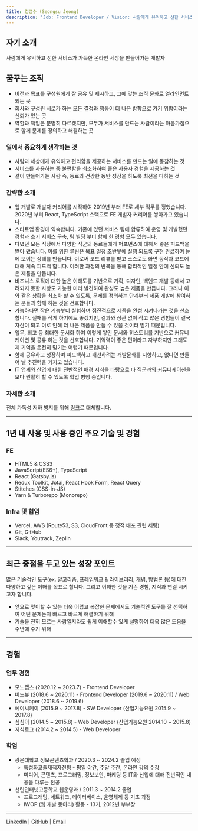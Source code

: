 ```yaml
---
title: 정성수 (Seongsu Jeong)
description: 'Job: Frontend Developer / Vision: 사람에게 유익하고 선한 서비스가 가득한 온라인 세상'
---
```


## 자기 소개

사람에게 유익하고 선한 서비스가 가득한 온라인 세상을 만들어가는 개발자

## 꿈꾸는 조직

- 비전과 목표를 구성원에게 잘 공유 및 제시하고, 그에 맞는 조직 문화로 얼라인먼트 되는 곳
- 회사와 구성원 서로가 하는 모든 결정과 행동이 더 나은 방향으로 가기 위함이라는 신뢰가 있는 곳
- 역할과 책임은 분명히 다르겠지만, 모두가 서비스를 만드는 사람이라는 마음가짐으로 함께 문제를 정의하고 해결하는 곳

### 일에서 중요하게 생각하는 것

- 사람과 세상에게 유익하고 편리함을 제공하는 서비스를 만드는 일에 동참하는 것
- 서비스를 사용하는 중 불편함을 최소화하여 좋은 사용자 경험을 제공하는 것
- 같이 만들어가는 사람 즉, 동료와 건강한 동반 성장을 하도록 최선을 다하는 것

### 간략한 소개

- 웹 개발로 개발자 커리어를 시작하여 2019년 부터 FE로 세부 직무를 정했습니다. 2020년 부터 React, TypeScript 스택으로 FE 개발자 커리어를 쌓아가고 있습니다.
- 스타트업 환경에 익숙합니다. 기존에 있던 서비스 팀에 합류하여 운영 및 개발했던 경험과 초기 서비스 구축, 팀 빌딩 부터 함께 한 경험 모두 있습니다.
- 다녔던 모든 직장에서 다양한 직군의 동료들에게 퍼포먼스에 대해서 좋은 피드백을 받아 왔습니다. 이를 위한 루틴은 목표 일정 초반부에 실행 되도록 구현 완료하여 눈에 보이는 상태를 만듭니다. 이로써 코드 리뷰를 받고 스스로도 화면 동작과 코드에 대해 계속 피드백 합니다. 이러한 과정의 반복을 통해 합리적인 일정 안에 신뢰도 높은 제품을 만듭니다.
- 비즈니스 로직에 대한 높은 이해도를 기반으로 기획, 디자인, 백엔드 개발 등에서 고려되지 못한 사항도 가능한 미리 발견하여 완성도 높은 제품을 만듭니다. 그러나 이와 같은 상황을 최소화 할 수 있도록, 문제를 정의하는 단계부터 제품 개발에 참여하는 분들과 함께 하는 것을 선호합니다.
- 가능하다면 작은 기능부터 실험하며 점진적으로 제품을 완성 시켜나가는 것을 선호합니다. 실패를 작게 하기에도 좋겠지만, 결과와 상관 없이 작고 많은 경험들이 결국 자산이 되고 이로 인해 더 나은 제품을 만들 수 있을 것이라 믿기 때문입니다.
- 업무, 회고 등 최대한 문서화 하여 이렇게 쌓인 문서와 히스토리를 기반으로 커뮤니케이션 및 공유 하는 것을 선호합니다. 기억력이 좋은 편이라고 자부하지만 그래도 제 기억을 온전히 믿기는 어렵기 때문입니다.
- 함께 공유하고 성장하며 피드백하고 개선하려는 개발문화를 지향하고, 없다면 만들어 낼 추진력을 가지고 있습니다.
- IT 업계와 산업에 대한 전반적인 배경 지식을 바탕으로 타 직군과의 커뮤니케이션을 보다 원활히 할 수 있도록 학업 병행 중입니다.

### 자세한 소개

전체 가독성 저하 방지를 위해 [링크](https://docs.google.com/document/d/1oIPOTVQwV_p7oi_IvTnj_SezQ1I8qySkf5kVZcA-67o/edit?usp=sharing)로 대체합니다.

---

## 1년 내 사용 및 사용 중인 주요 기술 및 경험

### FE

- HTML5 & CSS3
- JavaScript(ES6+), TypeScript
- React (Gatsby.js)
- Redux Toolkit, Jotai, React Hook Form, React Query
- Stitches (CSS-in-JS)
- Yarn & Turborepo (Monorepo)

### Infra 및 협업

- Vercel, AWS (Route53, S3, CloudFront 등 정적 배포 관련 세팅)
- Git, GitHub
- Slack, Youtrack, Zeplin

---

## 최근 중점을 두고 있는 성장 포인트

많은 기술적인 도구(ex. 알고리즘, 프레임워크 & 라이브러리, 개념, 방법론 등)에 대한 다양하고 깊은 이해를 목표로 합니다. 그리고 이해한 것을 기존 경험, 지식과 연결 시키고자 합니다.

- 앞으로 맞이할 수 있는 더욱 어렵고 복잡한 문제에서도 기술적인 도구를 잘 선택하여 어떤 문제든지 빠르고 바르게 해결하기 위해
- 기술을 전혀 모르는 사람일지라도 쉽게 이해할수 있게 설명하여 더욱 많은 도움을 주변에 주기 위해

---

## 경험

### 업무 경험

- 모노랩스 (2020.12 ~ 2023.7) - Frontend Developer
- 버드뷰 (2018.6 ~ 2020.11) - Frontend Developer (2019.6 ~ 2020.11) / Web Developer (2018.6 ~ 2019.6)
- 에이씨케이 (2015.9 ~ 2017.8) - SW Developer (산업기능요원 2015.9 ~ 2017.8)
- 심심이 (2014.5 ~ 2015.8) - Web Developer (산업기능요원 2014.10 ~ 2015.8)
- 지식로그 (2014.2 ~ 2014.5) - Web Developer

### 학업

- 광운대학교 정보콘텐츠학과 / 2020.3 ~ 2024.2 졸업 예정
  - 특성화고졸재직자전형 - 평일 야간, 주말 주간, 온라인 강의 수강
  - 미디어, 콘텐츠, 프로그래밍, 정보보안, 마케팅 등 IT와 산업에 대해 전반적인 내용을 다루는 전공
- 선린인터넷고등학교 웹운영과 / 2011.3 ~ 2014.2 졸업
  - 프로그래밍, 네트워크, 데이터베이스, 운영체제 등 기초 과정
  - IWOP (웹 개발 동아리) 활동 - 13기, 2012년 부부장

---

[LinkedIn](https://www.linkedin.com/in/holywater-jeong/) | [GitHub](https://github.com/Holywater-Jeong) | [Email](emailto:holywaterj0410@gmail.com)
